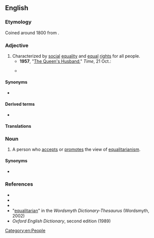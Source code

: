 ==English==

===Etymology===
Coined around 1800 from {{suffix|equality|arian|lang=en}}.

===Adjective===
{{en-adj}}

# Characterized by [[social]] [[equality]] and [[equal]] [[right]]s for all people.
#* '''1957''', "[http://www.time.com/time/magazine/article/0,9171,937935,00.html The Queen's Husband]," ''Time'', 21 Oct.:
#*: {{quote|en|In the increasingly '''equalitarian''' Britain of the postwar years, Britain's monarchy found itself subject to a questioning, scarcely articulated, of the utility of an expensive royal household.}}
#* {{quote-text|year=1938|author=George Orwell|title=Homage to Catalonia}}
#*: {{quote|en|Later it became the fashion to decry the militias, and therefore to pretend that the faults which were due to lack of training and weapons were the result of the '''equalitarian''' system. Actually, a newly raised draft of militia was an undisciplined mob not because the officers called the privates 'Comrade' but because raw troops are ''always'' an undisciplined mob.}}

====Synonyms====
* {{l|en|egalitarian}}

====Derived terms====
* {{l|en|equalitarianism}}

====Translations====
{{trans-see|egalitarian}}

===Noun===
{{en-noun}}

# A person who [[accepts]] or [[promotes]] the view of [[equalitarianism]].

====Synonyms====
* {{l|en|egalitarian}}

===References===
* {{R:Webster 1913}}
* {{R:Dictionary.com}}
* {{R:Encarta|equalitarian}}
* "[http://www.wordsmyth.net/live/home.php?script=search&matchent=equalitarian&matchtype=exact equalitarian]" in the ''Wordsmyth Dictionary-Thesaurus'' (Wordsmyth, 2002)
* ''Oxford English Dictionary'', second edition (1989)

[[Category:en:People]]